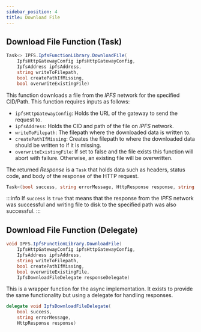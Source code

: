 ```yaml
---
sidebar_position: 4
title: Download File
---
```



## Download File Function (Task)

```cs
Task<> IPFS.IpfsFunctionLibrary.DownloadFile(
    IpfsHttpGatewayConfig ipfsHttpGatewayConfig,
    IpfsAddress ipfsAddress,
    string writeToFilepath,
    bool createPathIfMissing,
    bool overwriteExistingFile)
```

This function downloads a file from the *IPFS* network for the specified CID/Path. This function requires
inputs as follows:

* `ipfsHttpGatewayConfig`: Holds the URL of the gateway to send the request to.
* `ipfsAddress`: Holds the CID and path of the file on *IPFS* network.
* `writeToFilepath`: The filepath where the downloaded data is written to.
* `createPathIfMissing`: Creates the filepath to where the downloaded data should be written to
if it is missing.
* `overwriteExistingFile`: If set to false and the file exists this function will abort with failure.
Otherwise, an existing file will be overwritten.

The returned *Response* is a `Task` that holds data such as headers, status code, and body of the response of the HTTP
request.

```cs
Task<(bool success, string errorMessage, HttpResponse response, string cid)>
```

:::info
If `success` is `true` that means that the response from the *IPFS* network was successful and writing file to disk to
the specified path was also successful.
:::



## Download File Function (Delegate)

```cs
void IPFS.IpfsFunctionLibrary.DownloadFile(
    IpfsHttpGatewayConfig ipfsHttpGatewayConfig,
    IpfsAddress ipfsAddress,
    string writeToFilepath,
    bool createPathIfMissing,
    bool overwriteExistingFile,
    IpfsDownloadFileDelegate responseDelegate)
```

This is a wrapper function for the async implementation. It exists to provide
the same functionality but using a delegate for handling responses.

```cs
delegate void IpfsDownloadFileDelegate(
    bool success,
    string errorMessage,
    HttpResponse response)
```



